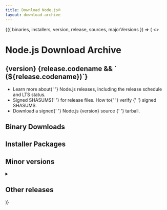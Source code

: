 ```yaml
---
title: Download Node.js®
layout: download-archive
---
```


<WithDownloadArchive>
  {({ binaries, installers, version, release, sources, majorVersions }) => (
    <>
      <h1>Node.js Download Archive</h1>
      <h2>
        {version}
        {release.codename && ` (${release.codename})`}
      </h2>
      <ReleaseOverview release={release} />
      <ul>
        <li>
          Learn more about{' '}
          <Link href="/about/previous-releases">Node.js releases</Link>,
          including the release schedule and LTS status.
        </li>
        <li>
          <LinkWithArrow href={sources.shasum}>Signed SHASUMS</LinkWithArrow>{' '}
          for release files. How to{' '}
          <LinkWithArrow href="https://github.com/nodejs/node#verifying-binaries">
            verify
          </LinkWithArrow>{' '}
          signed SHASUMS.
        </li>
        <li>
          Download a signed{' '}
          <LinkWithArrow href={sources.tarball}>
            Node.js {version} source
          </LinkWithArrow>{' '}
          tarball.
        </li>
      </ul>
      <h2>Binary Downloads</h2>
      <DownloadsTable source={binaries} />
      <h2>Installer Packages</h2>
      <DownloadsTable source={installers} />
      <h2>Minor versions</h2>
      <MinorReleasesTable releases={release.minorVersions} />
      <details>
        <summary>
          <h2 className="inline">Other releases</h2>
        </summary>
        <ul>
          {majorVersions.map(version => (
            <li key={version}>
              <Link href={`/download/${version}`}>
                <h3>Node.js {version}</h3>
              </Link>
            </li>
          ))}
        </ul>
      </details>
    </>
  )}
</WithDownloadArchive>
